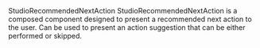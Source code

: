 
<Meta of={StudioRecommendedNextActionStories} />

<Heading level={1} size='small'>
  StudioRecommendedNextAction
</Heading>
<Paragraph>
  StudioRecommendedNextAction is a composed component designed to present a recommended next action
  to the user. Can be used to present an action suggestion that can be either performed or skipped.
</Paragraph>

<Canvas of={StudioRecommendedNextActionStories.Preview} />
